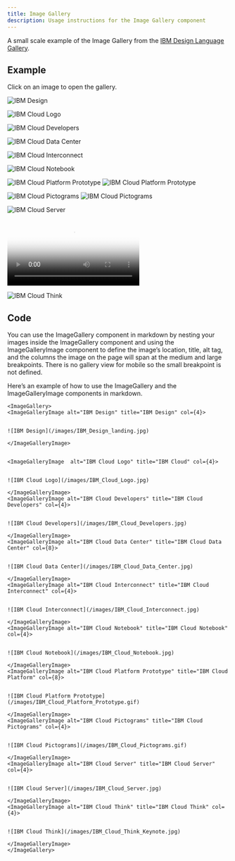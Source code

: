 ```yaml
---
title: Image Gallery
description: Usage instructions for the Image Gallery component
---
```


<PageDescription>


A small scale example of the Image Gallery from the
[IBM Design Language Gallery](https://www.ibm.com/design/language/gallery).

</PageDescription>


## Example

Click on an image to open the gallery.

<ImageGallery>


<ImageGalleryImage alt="IBM Design" title="IBM Design" col={4}>


![IBM Design](/images/IBM_Design_landing.jpg)

</ImageGalleryImage>


<ImageGalleryImage  alt="IBM Cloud Logo" title="IBM Cloud" col={4}>


![IBM Cloud Logo](/images/IBM_Cloud_Logo.jpg)

</ImageGalleryImage>
<ImageGalleryImage alt="IBM Cloud Developers" title="IBM Cloud Developers" col={4}>


![IBM Cloud Developers](/images/IBM_Cloud_Developers.jpg)

</ImageGalleryImage>
<ImageGalleryImage alt="IBM Cloud Data Center" title="IBM Cloud Data Center" col={8}>


![IBM Cloud Data Center](/images/IBM_Cloud_Data_Center.jpg)

</ImageGalleryImage>
<ImageGalleryImage alt="IBM Cloud Interconnect" title="IBM Cloud Interconnect" col={4}>


![IBM Cloud Interconnect](/images/IBM_Cloud_Interconnect.jpg)

</ImageGalleryImage>
<ImageGalleryImage alt="IBM Cloud Notebook" title="IBM Cloud Notebook" col={4}>


![IBM Cloud Notebook](/images/IBM_Cloud_Notebook.jpg)

</ImageGalleryImage>
<ImageGalleryImage alt="IBM Cloud Platform Prototype" title="IBM Cloud Platform" col={8}>


<GifPlayer color='dark'>


![IBM Cloud Platform Prototype](/images/IBM_Cloud_Platform_Prototype.gif)
![IBM Cloud Platform Prototype](/images/IBM_Cloud_Platform_Prototype.jpg)

</GifPlayer>


</ImageGalleryImage>
<ImageGalleryImage alt="IBM Cloud Pictograms" title="IBM Cloud Pictograms" col={4}>


<GifPlayer>


![IBM Cloud Pictograms](/images/IBM_Cloud_Pictograms.gif)
![IBM Cloud Pictograms](/images/IBM_Cloud_Pictograms.jpg)

</GifPlayer>


</ImageGalleryImage>
<ImageGalleryImage alt="IBM Cloud Server" title="IBM Cloud Server" col={4}>


![IBM Cloud Server](/images/IBM_Cloud_Server.jpg)

</ImageGalleryImage>
<ImageGalleryImage alt="IBM Cloud Platform Prototype" title="IBM Cloud Platform" col={4}>


<Video src="/videos/hero-video.mp4" poster="/images/poster.jpg">
  <track default src="/videos/vtt/hero-video.vtt" srcLang="en" />
</Video>

</ImageGalleryImage>
<ImageGalleryImage alt="IBM Cloud Think" title="IBM Cloud Think" col={4}>


![IBM Cloud Think](/images/IBM_Cloud_Think_Keynote.jpg)

</ImageGalleryImage>


</ImageGallery>


## Code

You can use the ImageGallery component in markdown by nesting your images inside
the ImageGallery component and using the ImageGalleryImage component to define
the image’s location, title, alt tag, and the columns the image on the page will
span at the medium and large breakpoints. There is no gallery view for mobile so
the small breakpoint is not defined.

Here’s an example of how to use the ImageGallery and the ImageGalleryImage
components in markdown.

```mdx path=/components/ImageGallery.mdx src=https://gatsby-theme-carbon.now.sh
<ImageGallery>
<ImageGalleryImage alt="IBM Design" title="IBM Design" col={4}>


![IBM Design](/images/IBM_Design_landing.jpg)

</ImageGalleryImage>


<ImageGalleryImage  alt="IBM Cloud Logo" title="IBM Cloud" col={4}>


![IBM Cloud Logo](/images/IBM_Cloud_Logo.jpg)

</ImageGalleryImage>
<ImageGalleryImage alt="IBM Cloud Developers" title="IBM Cloud Developers" col={4}>


![IBM Cloud Developers](/images/IBM_Cloud_Developers.jpg)

</ImageGalleryImage>
<ImageGalleryImage alt="IBM Cloud Data Center" title="IBM Cloud Data Center" col={8}>


![IBM Cloud Data Center](/images/IBM_Cloud_Data_Center.jpg)

</ImageGalleryImage>
<ImageGalleryImage alt="IBM Cloud Interconnect" title="IBM Cloud Interconnect" col={4}>


![IBM Cloud Interconnect](/images/IBM_Cloud_Interconnect.jpg)

</ImageGalleryImage>
<ImageGalleryImage alt="IBM Cloud Notebook" title="IBM Cloud Notebook" col={4}>


![IBM Cloud Notebook](/images/IBM_Cloud_Notebook.jpg)

</ImageGalleryImage>
<ImageGalleryImage alt="IBM Cloud Platform Prototype" title="IBM Cloud Platform" col={8}>


![IBM Cloud Platform Prototype](/images/IBM_Cloud_Platform_Prototype.gif)

</ImageGalleryImage>
<ImageGalleryImage alt="IBM Cloud Pictograms" title="IBM Cloud Pictograms" col={4}>


![IBM Cloud Pictograms](/images/IBM_Cloud_Pictograms.gif)

</ImageGalleryImage>
<ImageGalleryImage alt="IBM Cloud Server" title="IBM Cloud Server" col={4}>


![IBM Cloud Server](/images/IBM_Cloud_Server.jpg)

</ImageGalleryImage>
<ImageGalleryImage alt="IBM Cloud Think" title="IBM Cloud Think" col={4}>


![IBM Cloud Think](/images/IBM_Cloud_Think_Keynote.jpg)

</ImageGalleryImage>
</ImageGallery>

```
